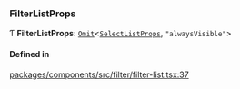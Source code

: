 ### FilterListProps

Ƭ **FilterListProps**: [`Omit`](https://www.typescriptlang.org/docs/handbook/utility-types.html#omittype-keys)\<[`SelectListProps`](interfaces/SelectListProps.md), `"alwaysVisible"`\>

#### Defined in

[packages/components/src/filter/filter-list.tsx:37](https://github.com/vtex/shoreline/blob/6674ddada/packages/components/src/filter/filter-list.tsx#L37)
